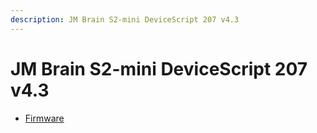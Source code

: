 ```yaml
---
description: JM Brain S2-mini DeviceScript 207 v4.3
---
```

# JM Brain S2-mini DeviceScript 207 v4.3



- [Firmware](https://github.com/microsoft/jacdac-esp32/releases/latest/download/devicescript-esp32s2-msr207_v43-0x1000.bin)